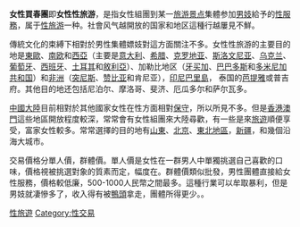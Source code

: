{{多個問題|
{{disputed|time=2011-02-11T03:00:15+00:00}}
{{globalize|time=2011-02-11T03:00:15+00:00}}
{{unreferenced|time=2011-02-11T02:58:07+00:00}}
{{original research|time=2011-02-11T02:58:07+00:00}}
}}
'''女性買春團'''即'''女性性旅游'''，是指女性組團到某一[[旅游景点|旅游景点]]集體参加[[男妓|男妓]]給予的[[性服務|性服務]]，属于[[性旅游|性旅游]]一种。社會风气越開放的国家和地区這種行越屢見不鮮。

傳統文化的束縛下相對於男性集體嫖妓對這方面關注不多。女性性旅游的主要目的地是[[東歐|東歐]]、[[南欧|南欧]]和[[西亞|西亞]]（主要是[[意大利|意大利]]、[[希腊|希腊]]、[[克罗地亚|克罗地亚]]、[[斯洛文尼亚|斯洛文尼亚]]、[[乌克兰|乌克兰]]、[[葡萄牙|葡萄牙]]、[[西班牙|西班牙]]、[[土耳其|土耳其]]和[[敘利亞|敘利亞]]）、加勒比地区（[[牙买加|牙买加]]、[[巴巴多斯|巴巴多斯]]和[[多米尼加共和国|多米尼加共和国]]）和[[非洲|非洲]]（[[突尼斯|突尼斯]]、[[赞比亚|赞比亚]]和肯尼亚），[[印尼|印尼]][[巴里島|巴里島]]， 泰国的[[芭提雅|芭提雅]]或普吉府。其他目的地还包括尼泊尔、摩洛哥、斐济、厄瓜多尔和萨尔瓦多。

{{fact|一项估计显示，自1980年至今有65万西方女性参与过买春活动，其中很多还是回头客。根据另一项估计有8万北美和欧洲女性为买春每年到牙买加旅游。}}

[[中國大陸|中國大陸]]目前相對於其他國家女性在性方面相對[[保守|保守]]，所以所見不多。但是[[香港|香港]][[澳門|澳門]]這些地區開放程度較深，常常會有女性組團來大陸尋歡，有一些是來[[旅遊|旅遊]]順便享受，富家女性較多。常常選擇的目的地有[[山東|山東]]、[[北京|北京]]、[[東北地區|東北地區]]，[[新疆|新疆]]，和幾個沿海大城市。

交易價格分單人價，群體價。單人價是女性在一群男人中單獨挑選自己喜歡的口味，價格視被挑選對象的質素而定，幅度在{{fact|500-3000[[人民幣|人民幣]]之間}}。群體價類似批發，男性團體直接給女性服務，價格較低廉，500-1000人民幣之間最多。這種行業可以牟取暴利，但是男妓就凄慘多了，收入得有{{fact|80%}}被[[鴨頭|鴨頭]]拿走，團體所得更少。{{fact|從事男妓者多為足球或其他運動員，在校大學生，甚至有高中生，一天要接5次以上客人。有些是經濟問題自愿加入，有些是被脅迫}}。

{{性}}
{{旅游}}

[[Category:性旅遊|]]
[[Category:性交易|Category:性交易]]
